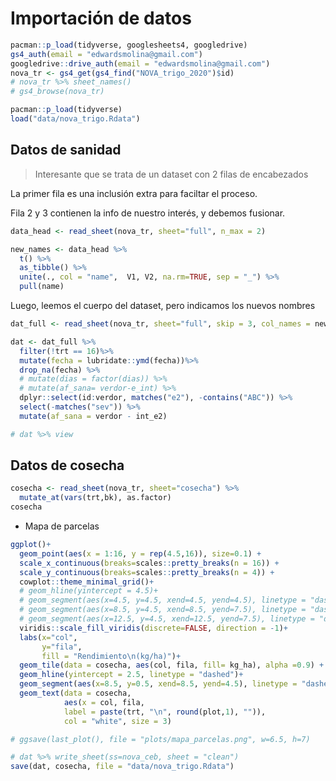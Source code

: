 # Importación de datos

```r
pacman::p_load(tidyverse, googlesheets4, googledrive)
gs4_auth(email = "edwardsmolina@gmail.com")
googledrive::drive_auth(email = "edwardsmolina@gmail.com")
nova_tr <- gs4_get(gs4_find("NOVA_trigo_2020")$id)
# nova_tr %>% sheet_names()
# gs4_browse(nova_tr)
```


```r
pacman::p_load(tidyverse)
load("data/nova_trigo.Rdata")
```

## Datos de sanidad 

> Interesante que se trata de un dataset con 2 filas de encabezados

La primer fila es una inclusión extra para faciltar el proceso.

Fila 2 y 3 contienen la info de nuestro interés, y debemos fusionar. 

```r
data_head <- read_sheet(nova_tr, sheet="full", n_max = 2) 

new_names <- data_head %>%
  t() %>% 
  as_tibble() %>% 
  unite(., col = "name",  V1, V2, na.rm=TRUE, sep = "_") %>% 
  pull(name)
```

Luego, leemos el cuerpo del dataset, pero indicamos los nuevos nombres

```r
dat_full <- read_sheet(nova_tr, sheet="full", skip = 3, col_names = new_names) 

dat <- dat_full %>%  
  filter(!trt == 16)%>% 
  mutate(fecha = lubridate::ymd(fecha))%>% 
  drop_na(fecha) %>% 
  # mutate(dias = factor(dias)) %>% 
  # mutate(af_sana= verdor-e_int) %>% 
  dplyr::select(id:verdor, matches("e2"), -contains("ABC")) %>% 
  select(-matches("sev")) %>% 
  mutate(af_sana = verdor - int_e2)

# dat %>% view
```

## Datos de cosecha

```r
cosecha <- read_sheet(nova_tr, sheet="cosecha") %>% 
  mutate_at(vars(trt,bk), as.factor)  
cosecha
```

* Mapa de parcelas

```r
ggplot()+
  geom_point(aes(x = 1:16, y = rep(4.5,16)), size=0.1) +
  scale_x_continuous(breaks=scales::pretty_breaks(n = 16)) +
  scale_y_continuous(breaks=scales::pretty_breaks(n = 4)) +
  cowplot::theme_minimal_grid()+
  # geom_hline(yintercept = 4.5)+
  # geom_segment(aes(x=4.5, y=4.5, xend=4.5, yend=4.5), linetype = "dashed", size =0.3) +
  # geom_segment(aes(x=8.5, y=4.5, xend=8.5, yend=7.5), linetype = "dashed", size =0.3) +
  # geom_segment(aes(x=12.5, y=4.5, xend=12.5, yend=7.5), linetype = "dashed", size =0.3)+
  viridis::scale_fill_viridis(discrete=FALSE, direction = -1)+
  labs(x="col", 
       y="fila", 
       fill = "Rendimiento\n(kg/ha)")+
  geom_tile(data = cosecha, aes(col, fila, fill= kg_ha), alpha =0.9) +
  geom_hline(yintercept = 2.5, linetype = "dashed")+
  geom_segment(aes(x=8.5, y=0.5, xend=8.5, yend=4.5), linetype = "dashed", size =0.8) +
  geom_text(data = cosecha, 
            aes(x = col, fila,
            label = paste(trt, "\n", round(plot,1), "")), 
            col = "white", size = 3) 

# ggsave(last_plot(), file = "plots/mapa_parcelas.png", w=6.5, h=7)

```


```r
# dat %>% write_sheet(ss=nova_ceb, sheet = "clean")
save(dat, cosecha, file = "data/nova_trigo.Rdata")
```

